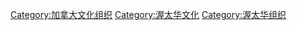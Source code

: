 [[Category:加拿大文化组织|Category:加拿大文化组织]]
[[Category:渥太华文化|Category:渥太华文化]]
[[Category:渥太华组织|Category:渥太华组织]]